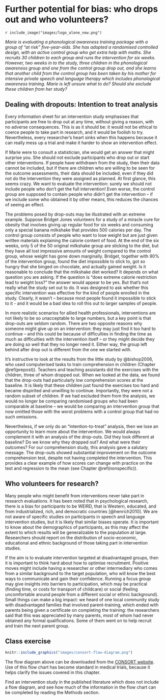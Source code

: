 # Further potential for bias: who drops out and who volunteers? {#dropouts}

`r include_image("images/logo_alone_new.png")`

<p id="vignette">_Marie is evaluating a phonological awareness training package with a group of "at risk" five-year-olds. She has adopted a randomised controlled design, with an active control group who get extra help with maths. She recruits 30 children to each group and runs the intervention for six weeks. However, two weeks in to the study, three children in the phonological awareness group and one from the control group drop out, and she learns that another child from the control group has been taken by his mother for intensive private speech and language therapy which includes phonological awareness training. Marie is left unsure what to do? Should she exclude these children from her study?_</p>

## Dealing with dropouts: Intention to treat analysis

Every information sheet for an intervention study emphasises that participants are free to drop out at any time, without giving a reason, with no adverse consequences. This is as it should be: it would not be ethical to coerce people to take part in research, and it would be foolish to try. Nevertheless, every researcher's heart sinks when this happens because it can really mess up a trial and make it harder to show an intervention effect.

If Marie were to consult a statistician, she would get an answer that might surprise you. She should not exclude participants who drop out or start other interventions. If people have withdrawn from the study, then their data cannot be included, but if there are children who are willing to be seen for the outcome assessments, their data should be included, even if they did not do the intervention they were assigned as planned. At first glance, this seems crazy. We want to evaluate the intervention: surely we should not include people who don't get the full intervention! Even worse, the control group are supposed to contain people who didn't get the intervention – if we include some who obtained it by other means, this reduces the chances of seeing an effect.

The problems posed by drop-outs may be illustrated with an extreme example. Suppose Bridget Jones volunteers for a study of a miracle cure for obesity that involves giving up regular food for six weeks and consuming only a special banana milkshake that provides 500 calories per day. The control group consists of people who want to lose weight but are just given written materials explaining the calorie content of food. At the end of the six weeks, only 5 of the 50 original milkshake group are sticking to the diet, but they have all lost impressive amounts of weight compared to the control group, whose weight has gone down marginally. Bridget, together with 90% of the intervention group, found the diet impossible to stick to, got so hungry that she binged on chocolate, and actually gained weight. Is it reasonable to conclude that the milkshake diet worked? It depends on what question you are asking. If the question is "does extreme calorie restriction lead to weight loss?" the answer would appear to be yes. But that's not really what the study set out to do. It was designed to ask whether this specific intervention was effective for the kind of people enrolled in the study. Clearly, it wasn't – because most people found it impossible to stick to it - and it would be a bad idea to roll this out to larger samples of people. 

In more realistic scenarios for allied health professionals, interventions are not likely to be so unacceptable to large numbers, but a key point is that drop-outs are seldom random. There are two opposite reasons why someone might give up on an intervention: they may just find it too hard to continue – and this could be because of difficulties in finding the time as much as difficulties with the intervention itself – or they might decide they are doing so well that they no longer need it. Either way, the group left behind after drop out is different from the one we started with.

It's instructive to look at the results from the little study by @bishop2006, who used computerised tasks to train comprehension in children (Chapter \@ref(prepost)). Teachers and teaching assistants did the exercises with the children, three of whom dropped out. When we looked at the data, we found that the drop-outs had particularly low comprehension scores at the baseline. It is likely that these children just found the exercises too hard and became dispirited and unwilling to continue. Importantly, they were not a random subset of children. If we had excluded them from the analysis, we would no longer be comparing randomised groups who had been comparable at baseline – we would be comparing an intervention group that now omitted those with the worst problems with a control group that had no such omissions.

Nevertheless, if we only do an "intention-to-treat" analysis, then we lose an opportunity to learn more about the intervention. We would always complement it with an analysis of the drop-outs. Did they look different at baseline? Do we know why they dropped out? And what were their outcomes? For our comprehension study, this analysis gave a salutary message. The drop-outs showed substantial improvement on the outcome comprehension test, despite not having completed the intervention. This provides a clear example of how scores can change with practice on the test and regression to the mean (see Chapter \@ref(nonspecific)).

## Who volunteers for research?

Many people who might benefit from interventions never take part in research evaluations. It has been noted that in psychological research, there is a bias for participants to be WEIRD, that is Western, educated, and from industrialized, rich, and democratic countries [@henrich2010]. We are not aware of specific studies on participants in speech and language intervention studies, but it is likely that similar biases operate. It is important to know about the demographics of participants, as this may affect the extent to which results will be generalizable to the population at large. Researchers should report on the distribution of socio-economic, educational and ethnic background of those taking part in intervention studies.

If the aim is to evaluate intervention targeted at disadvantaged groups, then it is important to think hard about how to optimise recruitment. Positive moves might include having a researcher or other intermediary who comes from a similar background to the target population, who will know the best ways to communicate and gain their confidence. Running a focus group may give insights into barriers to participation, which may be practical (finding time, or costs for transport of childcare) or social (feeling uncomfortable around people from a different social or ethnic background). Small things can make a big impact: we heard of one local community study with disadvantaged families that involved parent-training, which ended with parents being given a certificate on completing the training: the researchers said that this was appreciated by many parents, most of whom had never obtained any formal qualifications. Some of them went on to help recruit and train the next parent group.

## Class exercise
<!-- It is possible to make fig a sensible size by fiddling with the html file - it seems current size is embedded in the png-->
```r
knitr::include_graphics("images/consort-flow-diagram.png")
``` 

The flow diagram above can be downloaded from the [CONSORT  website](http://www.consort-statement.org/consort-statement/flow-diagram).
Use of this flow chart has become standard in medical trials, because it helps clarify the issues covered in this chapter.  

Find an intervention study in the published literature which does not include a flow diagram, and see how much of the information in the flow chart can be completed by reading the Methods section.

  
